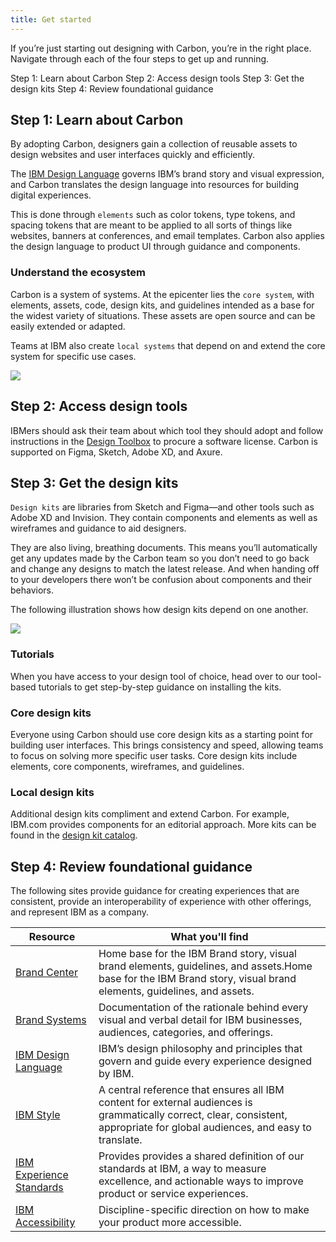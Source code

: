 ```yaml
---
title: Get started
---
```


<PageDescription>

If you’re just starting out designing with Carbon, you’re in the right place. Navigate through each
of the four steps to get up and running.

</PageDescription>

<AnchorLinks>
  <AnchorLink>Step 1: Learn about Carbon</AnchorLink>
  <AnchorLink>Step 2: Access design tools</AnchorLink>
  <AnchorLink>Step 3: Get the design kits</AnchorLink>
  <AnchorLink>Step 4: Review foundational guidance</AnchorLink>
</AnchorLinks>

## Step 1: Learn about Carbon

By adopting Carbon, designers gain a collection of reusable assets to design websites and user
interfaces quickly and efficiently.

The [IBM Design Language](https://www.ibm.com/design/language/) governs IBM’s brand story and visual
expression, and Carbon translates the design language into resources for building digital
experiences.

This is done through `elements` such as color tokens, type tokens, and spacing tokens that are meant
to be applied to all sorts of things like websites, banners at conferences, and email templates.
Carbon also applies the design language to product UI through guidance and components.

### Understand the ecosystem

Carbon is a system of systems. At the epicenter lies the `core system`, with elements, assets, code,
design kits, and guidelines intended as a base for the widest variety of situations. These assets
are open source and can be easily extended or adapted.

Teams at IBM also create `local systems` that depend on and extend the core system for specific use
cases.

<Image src="/designing/get-started/CarbonEcosystem.png" />

## Step 2: Access design tools

IBMers should ask their team about which tool they should adopt and follow instructions in the
[Design Toolbox](https://w3.ibm.com/design/toolbox/#/) to procure a software license. Carbon is
supported on Figma, Sketch, Adobe XD, and Axure.

<Row className="resource-card-group">
<Column colMd={4} colLg={4} noGutterSm>
    <ResourceCard
      subTitle="Get Figma"
      aspectRatio="2:1"
      actionIcon="launch"
      href="https://w3.ibm.com/design/toolbox/#/ui-design-tools/figma/README"
      >

<MdxIcon name="figma" />

  </ResourceCard>
</Column>
<Column colMd={4} colLg={4} noGutterSm>
    <ResourceCard
      subTitle="Get Sketch"
      actionIcon="launch"
      aspectRatio="2:1"
      href="https://w3.ibm.com/design/toolbox/#/ui-design-tools/sketch/README"
      >

<MdxIcon name="sketch" />

  </ResourceCard>
</Column>
<Column colMd={4} colLg={4} noGutterSm>
    <ResourceCard
      subTitle="Get Adobe XD"
      aspectRatio="2:1"
      actionIcon="launch"
      href="https://w3.ibm.com/design/toolbox/#/ui-design-tools/adobe-creative-cloud/README"
      >

<MdxIcon name="adobe32" />

  </ResourceCard>
</Column>
<Column colMd={4} colLg={4} noGutterSm>
    <ResourceCard
      subTitle="Get Axure"
      aspectRatio="2:1"
      actionIcon="launch"
      href="https://w3.ibm.com/design/toolbox/#/prototyping-tools/axure/README"
      >

<MdxIcon name="axure32" />

  </ResourceCard>
</Column>
</Row>

## Step 3: Get the design kits

`Design kits` are libraries from Sketch and Figma—and other tools such as Adobe XD and Invision.
They contain components and elements as well as wireframes and guidance to aid designers.

They are also living, breathing documents. This means you’ll automatically get any updates made by
the Carbon team so you don’t need to go back and change any designs to match the latest release. And
when handing off to your developers there won’t be confusion about components and their behaviors.

The following illustration shows how design kits depend on one another.

<Image src="/designing/get-started/KitDependancy.png" />

### Tutorials

When you have access to your design tool of choice, head over to our tool-based tutorials to get
step-by-step guidance on installing the kits.

<CardGroup>
  <MiniCard title="Figma tutorial" href="https://next.carbondesignsystem.com/designing/figma">
    <MdxIcon name="figma" />
  </MiniCard>
  <MiniCard title="Sketch tutorial" href="https://next.carbondesignsystem.com/designing/sketch">
    <MdxIcon name="sketch" />
  </MiniCard>
  <MiniCard title="Adobe XD tutorial" href="https://next.carbondesignsystem.com/designing/adobe-xd">
    <MdxIcon name="adobe24" />
  </MiniCard>
  <MiniCard title="Axure tutorial" href="https://next.carbondesignsystem.com/designing/axure">
    <MdxIcon name="axure32" />
  </MiniCard>
</CardGroup>

### Core design kits

Everyone using Carbon should use core design kits as a starting point for building user interfaces.
This brings consistency and speed, allowing teams to focus on solving more specific user tasks. Core
design kits include elements, core components, wireframes, and guidelines.

### Local design kits

Additional design kits compliment and extend Carbon. For example, IBM.com provides components for an
editorial approach. More kits can be found in the [design kit catalog]().

## Step 4: Review foundational guidance

The following sites provide guidance for creating experiences that are consistent, provide an
interoperability of experience with other offerings, and represent IBM as a company.

| **Resource**                                                                                                                | **What you'll find**                                                                                                                                                          |
| --------------------------------------------------------------------------------------------------------------------------- | ----------------------------------------------------------------------------------------------------------------------------------------------------------------------------- |
| [Brand Center](https://www.ibm.com/brand/)                                                                                  | Home base for the IBM Brand story, visual brand elements, guidelines, and assets.Home base for the IBM Brand story, visual brand elements, guidelines, and assets.            |
| [Brand Systems](https://www.ibm.com/brand/experience-guides)                                                                | Documentation of the rationale behind every visual and verbal detail for IBM businesses, audiences, categories, and offerings.                                                |
| [IBM Design Language](https://www.ibm.com/design/language/)                                                                 | IBM’s design philosophy and principles that govern and guide every experience designed by IBM.                                                                                |
| [IBM Style](https://ibmdocs-test.mybluemix.net/docs/en/ibm-style?_ga=2.139068405.716538948.1649782752-687898146.1623775061) | A central reference that ensures all IBM content for external audiences is grammatically correct, clear, consistent, appropriate for global audiences, and easy to translate. |
| [IBM Experience Standards](https://w3.ibm.com/design/experience-standards/)                                                 | Provides provides a shared definition of our standards at IBM, a way to measure excellence, and actionable ways to improve product or service experiences.                    |
| [IBM Accessibility](https://www.ibm.com/able/)                                                                              | Discipline-specific direction on how to make your product more accessible.                                                                                                    |
